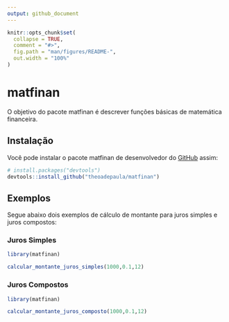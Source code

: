 ```yaml
---
output: github_document
---
```


<!-- README.md is generated from README.Rmd. Please edit that file -->

```r
knitr::opts_chunk$set(
  collapse = TRUE,
  comment = "#>",
  fig.path = "man/figures/README-",
  out.width = "100%"
)
```

# matfinan

<!-- badges: start -->
<!-- badges: end -->

O objetivo do pacote matfinan é descrever funções básicas de matemática financeira.

## Instalação

Você pode instalar o pacote matfinan de desenvolvedor do [GitHub](https://github.com/) assim:

``` r
# install.packages("devtools")
devtools::install_github("theoadepaula/matfinan")
```

## Exemplos

Segue abaixo dois exemplos de cálculo de montante para juros simples e juros compostos:

### Juros Simples

```r
library(matfinan)

calcular_montante_juros_simples(1000,0.1,12)
```

### Juros Compostos

``` r
library(matfinan)

calcular_montante_juros_composto(1000,0.1,12)
```
